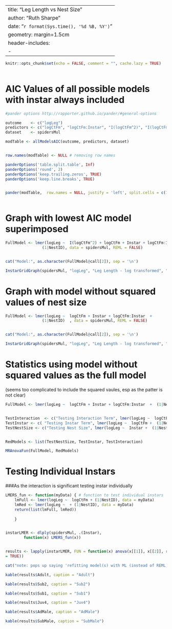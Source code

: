 

---
title: "Leg Length vs Nest Size"
author: "Ruth Sharpe"
date: "`r format(Sys.time(), '%d %B, %Y')`"
geometry: margin=1.5cm
header-includes:
    - \usepackage{caption}
---

\captionsetup[table]{labelformat=empty}

```{r include = FALSE}
knitr::opts_chunk$set(echo = FALSE, comment = "", cache.lazy = TRUE)
	
```


AIC Values of all possible models with instar always included
====================

```{r kable, results='asis',  echo = FALSE}
#pander options http://rapporter.github.io/pander/#general-options

outcome    <- c("logLeg")
predictors <- c("logCtFm", "logCtFm:Instar", "I(logCtFm^2)", "I(logCtFm^2):Instar")
dataset    <- spidersMul

modTable <- allModelsAIC(outcome, predictors, dataset)


row.names(modTable) <- NULL # removing row names

panderOptions('table.split.table', Inf)
panderOptions('round', 2)
panderOptions('keep.trailing.zeros', TRUE)
panderOptions('keep.line.breaks', TRUE)


pander(modTable,  row.names = NULL, justify = 'left', split.cells = c(1, 2, 61, 2))
	
```




Graph with lowest AIC model superimposed
====================
 

```{r, fig.height=7, fig.width=13}

FullModel <- lmer(logLeg ~  I(logCtFm^2) + logCtFm + Instar + logCtFm:Instar + I(logCtFm^2):Instar + 
				(1|NestID), data = spidersMul, REML = FALSE)


cat("Model:", as.character(FullModel@call[2]), sep = '\n')

InstarGridGraph(spidersMul, "logLeg", "Leg Length - log transformed", "n", "", FullModel)

```

\pagebreak

Graph with model without squared values of nest size
====================
 

```{r, fig.height=7, fig.width=13}

FullModel <- lmer(logLeg ~  logCtFm + Instar + logCtFm:Instar  + 
				(1|NestID)  , data = spidersMul, REML = FALSE)


cat("Model:", as.character(FullModel@call[2]), sep = '\n')

InstarGridGraph(spidersMul, "logLeg", "Leg Length - log transformed", "n", "", FullModel)

```

\pagebreak

Statistics using model without squared values as the full model
====================
(seems too complicated to include the squared vaules, esp as the patter is not clear)


```{r Stats,  results='asis', echo = FALSE, comment = "", }

FullModel <- lmer(logLeg ~  logCtFm + Instar + logCtFm:Instar  +  (1|NestID)  , data = spidersMul, REML = FALSE)


TestInteraction  <- c("Testing Interaction Term", lmer(logLeg ~  logCtFm + Instar + (1|NestID)  , data = spidersMul, REML = FALSE))
TestInstar <- c( "Testing Instar Term", lmer(logLeg ~  logCtFm +  (1|NestID)  , data = spidersMul, REML = FALSE))
TestNestSize <- c("Testing Nest Size", lmer(logLeg ~  Instar +  (1|NestID)  , data = spidersMul, REML = FALSE))


RedModels <- list(TestNestSize, TestInstar, TestInteraction)

MRAnovaFun(FullModel, RedModels)

```
\pagebreak

Testing Individual Instars
====================
###As the interaction is significant testing instar individually



```{r IndInstars,  results='asis', echo = FALSE, comment = "", tab.cap = NULL, message = FALSE}


LMERS_fun <- function(myData) { # function to test individual instars 	
    lmFull <- lmer(logLeg ~  logCtFm + (1|NestID), data = myData)
    lmRed <- lmer(logLeg ~  + (1|NestID), data = myData)
    return(list(lmFull, lmRed))
	
    }


instarLMER <- dlply(spidersMul, .(Instar),        
		function(x) LMERS_fun(x))


results <- lapply(instarLMER, FUN = function(x) anova(x[[1]], x[[2]], refit
= TRUE))

cat("note: pops up saying 'refitting model(s) with ML (instead of REML)'", "but if make anova refit = FALSE results don't make sense", sep = '\n')

kable(results$Adult, caption = "Adult")

kable(results$Sub2, caption = "Sub2")

kable(results$Sub1, caption = "Sub1")

kable(results$Juv4, caption = "Juv4")

kable(results$AdMale, caption = "AdMale")

kable(results$SubMale, caption = "SubMale")
	
```






